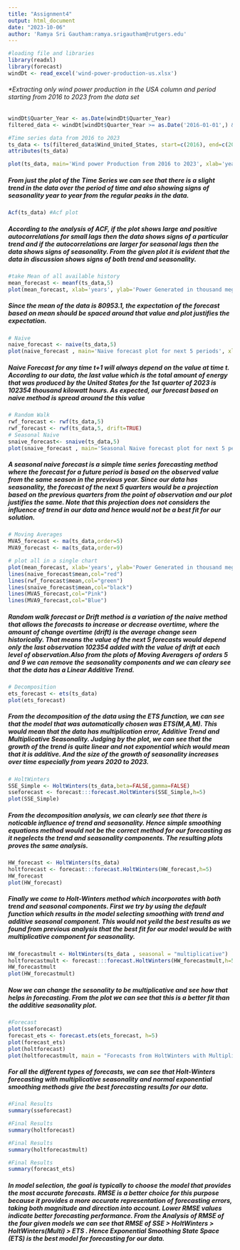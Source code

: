 ---
title: "Assignment4"
output: html_document
date: "2023-10-06"
author: 'Ramya Sri Gautham:ramya.srigautham@rutgers.edu'
---



```{r message=FALSE}
#loading file and libraries
library(readxl)
library(forecast)
windDt <- read_excel('wind-power-production-us.xlsx')

```


###### *Extracting only wind power production in the USA column and period starting from 2016 to 2023 from the data set
```{r}

windDt$Quarter_Year <- as.Date(windDt$Quarter_Year)
filtered_data <- windDt[windDt$Quarter_Year >= as.Date('2016-01-01',) & windDt$Quarter_Year <= as.Date('2023-04-01',),]

#Time series data from 2016 to 2023
ts_data <- ts(filtered_data$Wind_United_States, start=c(2016), end=c(2023,2), frequency=4)
attributes(ts_data)
```

```{r}
plot(ts_data, main='Wind power Production from 2016 to 2023', xlab='years', ylab='Power Generated in thousand megawatthours')
```

##### From just the plot of the Time Series we can see that there is a slight trend in the data over the period of time and also showing signs of seasonality year to year from the regular peaks in the data. 

```{r}
Acf(ts_data) #Acf plot
```


##### According to the analysis of ACF, if the plot shows large and positive autocorrelations for small lags then the data shows signs of a particular trend and if the autocorrelations are larger for seasonal lags then the data shows signs of seasonality. From the given plot it is evident that the data in discussion shows signs of both trend and seasonality. 

```{r}
#take Mean of all available history
mean_forecast <- meanf(ts_data,5)
plot(mean_forecast, xlab='years', ylab='Power Generated in thousand megawatthours')
```


##### Since the mean of the data is **80953.1**, the expectation of the forecast based on mean should be spaced around that value and plot justifies the expectation. 

```{r}
# Naive
naive_forecast <- naive(ts_data,5)
plot(naive_forecast , main='Naive forecast plot for next 5 periods', xlab='years', ylab='Power Generated in thousand megawatthours')
```


##### Naive Forecast for any time t+1 will always depend on the value at time t. According to our data, the last value which is the total amount of energy that was produced by the United States for the 1st quarter of 2023 is **102354** thousand kilowatt hours. As expected, our forecast based on naive method is spread around the this value 


```{r}
# Random Walk
rwf_forecast <- rwf(ts_data,5)
rwf_forecast <- rwf(ts_data,5, drift=TRUE)
# Seasonal Naive
snaive_forecast<- snaive(ts_data,5)
plot(snaive_forecast , main='Seasonal Naive forecast plot for next 5 periods', xlab='years', ylab='Power Generated in thousand megawatthours')
```


##### A seasonal naive forecast is a simple time series forecasting method where the forecast for a future period is based on the observed value from the same season in the previous year. Since our data has seasonality, the forecast of the next 5 quarters would be a projection based on the previous quarters from the point of observation and our plot justifies the same. Note that this projection does not considers the influence of trend in our data and hence would not be a best fit for our solution.


```{r}
# Moving Averages
MVA5_forecast <- ma(ts_data,order=5)
MVA9_forecast <- ma(ts_data,order=9)

# plot all in a single chart
plot(mean_forecast, xlab='years', ylab='Power Generated in thousand megawatthours')
lines(naive_forecast$mean,col="red")
lines(rwf_forecast$mean,col="green")
lines(snaive_forecast$mean,col="black")
lines(MVA5_forecast,col="Pink")
lines(MVA9_forecast,col="Blue")
```


##### Random walk forecast or Drift method is a variation of the naive method that allows the forecasts to increase or decrease overtime, where the amount of change overtime (drift) is the average change seen historically. That means the value of the next 5 forecasts would depend only the last observation **102354** added with the value of drift at each level of observation.Also from the plots of Moving Averagers of orders 5 and 9 we can remove the seasonality components and we can cleary see that the data has a **Linear Additive Trend**.


```{r}
# Decomposition
ets_forecast <- ets(ts_data)
plot(ets_forecast)
```


##### From the decomposition of the data using the ETS function, we can see that the model that was automatically chosen was ETS(M,A,M). This would mean that the data has multiplication error, Additive Trend and Multiplicative Seasonality. Judging by the plot, we can see that the growth of the trend is quite linear and not exponential which would mean that it is additive. And the size of the growth of seasonality increases over time especially from years 2020 to 2023.

```{r}
# HoltWinters
SSE_Simple <- HoltWinters(ts_data,beta=FALSE,gamma=FALSE)
sseforecast <- forecast:::forecast.HoltWinters(SSE_Simple,h=5)
plot(SSE_Simple)
```


##### From the decomposition analysis, we can clearly see that there is noticable influence of trend and seasonality. Hence simple smoothing equations method would not be the correct method for our forecasting as it negelects the trend and seasonality components. The resulting plots proves the same analysis.


```{r}
HW_forecast <- HoltWinters(ts_data)
holtforecast <- forecast:::forecast.HoltWinters(HW_forecast,h=5)
HW_forecast
plot(HW_forecast)

```

##### Finally we come to Holt-Winters method which incorporates with both trend and seasonal components. First we try by using the default function which results in the model selecting smoothing with trend and additive seasonal component. This would not yeild the best results as we found from previous analysis that the best fit for our model would be with multiplicative component for seasonality.


```{r}
HW_forecastmult <- HoltWinters(ts_data , seasonal = "multiplicative")
holtforecastmult <- forecast:::forecast.HoltWinters(HW_forecastmult,h=5)
HW_forecastmult
plot(HW_forecastmult)
```

##### Now we can change the sesonality to be multiplicative and see how that helps in forecasting. From the plot we can see that this is a better fit than the additive seasonality plot.



```{r}
#Forecast
plot(sseforecast)
forecast_ets <- forecast.ets(ets_forecast, h=5)
plot(forecast_ets)
plot(holtforecast)
plot(holtforecastmult, main = "Forecasts from HoltWinters with Multiplicative Seasonality")

```


##### For all the different types of forecasts, we can see that Holt-Winters forecasting with multiplicative seasonality and normal exponential smoothing methods give the best forecasting results for our data.


```{r}
#Final Results  
summary(sseforecast)
```

```{r}
#Final Results  
summary(holtforecast)
```

```{r}
#Final Results  
summary(holtforecastmult)
```

```{r}
#Final Results  
summary(forecast_ets)
```






##### In model selection, the goal is typically to choose the model that provides the most accurate forecasts. RMSE is a better choice for this purpose because it provides a more accurate representation of forecasting errors, taking both magnitude and direction into account. Lower RMSE values indicate better forecasting performance. From the Analysis of RMSE of the four given models we can see that RMSE of **SSE > HoltWinters > HoltWinters(Multi) > ETS **. Hence Exponential Smoothing State Space (ETS) is the best model for forecasting for our data.